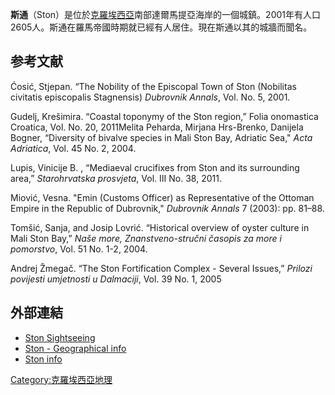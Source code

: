 '''斯通'''（Ston）是位於[[克羅埃西亞|克羅埃西亞]]南部達爾馬提亞海岸的一個城鎮。2001年有人口2605人。斯通在羅馬帝國時期就已經有人居住。現在斯通以其的城牆而聞名。
== 参考文献 ==
Ćosić, Stjepan. “The Nobility of the Episcopal Town of Ston (Nobilitas civitatis episcopalis Stagnensis) ''Dubrovnik Annals'', Vol. No. 5, 2001.

Gudelj, Krešimira. “Coastal toponymy of the Ston region,” Folia onomastica Croatica, Vol. No. 20, 2011Melita Peharda, Mirjana Hrs-Brenko, Danijela Bogner, “Diversity of bivalve species in Mali Ston Bay, Adriatic Sea,"  ''Acta Adriatica'', Vol. 45 No. 2, 2004.

Lupis, Vinicije B. , “Mediaeval crucifixes from Ston and its surrounding area,” ''Starohrvatska prosvjeta'', Vol. III No. 38, 2011.

Miović, Vesna. "Emin (Customs Officer) as Representative of the Ottoman Empire in the Republic of Dubrovnik," ''Dubrovnik Annals'' 7 (2003): pp. 81–88.

Tomšić, Sanja, and Josip Lovrić. “Historical overview of oyster culture in Mali Ston Bay,” ''Naše more, Znanstveno-stručni časopis za more i pomorstvo'', Vol. 51 No. 1-2, 2004.

Andrej Žmegač. “The Ston Fortification Complex - Several Issues,” ''Prilozi povijesti umjetnosti u Dalmaciji'', Vol. 39 No. 1, 2005

==外部連結==
{{Commons category|Ston}}
*[http://www.croatiavacation.co.uk/ Ston Sightseeing] {{Wayback|url=http://www.croatiavacation.co.uk/ |date=20151004105746 }}
*[http://www.fallingrain.com/world/HR/0/Ston.html Ston - Geographical info] {{Wayback|url=http://www.fallingrain.com/world/HR/0/Ston.html |date=20160304061320 }}
*[https://web.archive.org/web/20070928061046/http://www.dalmatien-tourist.eu/ston/ Ston info]
[[Category:克羅埃西亞地理|Category:克羅埃西亞地理]]